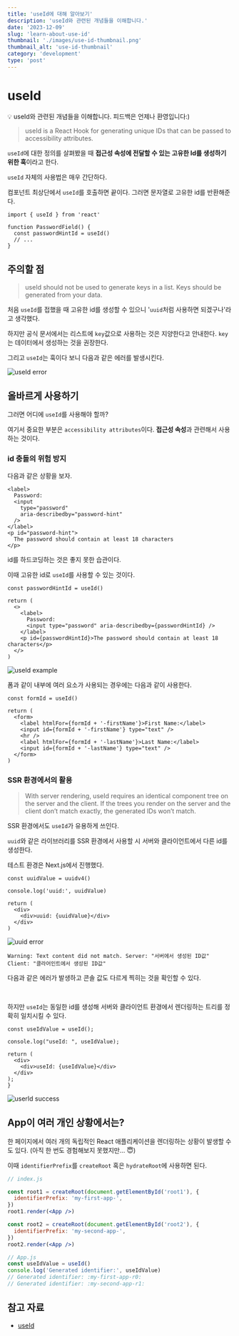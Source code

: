 ```yaml
---
title: 'useId에 대해 알아보기'
description: 'useId와 관련된 개념들을 이해합니다.'
date: '2023-12-09'
slug: 'learn-about-use-id'
thumbnail: './images/use-id-thumbnail.png'
thumbnail_alt: 'use-id-thumbnail'
category: 'development'
type: 'post'
---
```


# useId

<Callout>💡 useId와 관련된 개념들을 이해합니다. 피드백은 언제나 환영입니다:)</Callout>

> useId is a React Hook for generating unique IDs that can be passed to accessibility attributes.

`useId`에 대한 정의를 살펴봤을 때 **접근성 속성에 전달할 수 있는 고유한 Id를 생성하기 위한 훅**이라고 한다.

`useId` 자체의 사용법은 매우 간단하다.

컴포넌트 최상단에서 `useId`를 호출하면 끝이다.
그러면 문자열로 고유한 id를 반환해준다.

```tsx
import { useId } from 'react'

function PasswordField() {
  const passwordHintId = useId()
  // ...
}
```

## 주의할 점

> useId should not be used to generate keys in a list.
> Keys should be generated from your data.

처음 `useId`를 접했을 때 고유한 id를 생성할 수 있으니 '`uuid`처럼 사용하면 되겠구나'라고 생각했다.

하지만 공식 문서에서는 리스트에 `key`값으로 사용하는 것은 지양한다고 안내한다.
`key`는 데이터에서 생성하는 것을 권장한다.

그리고 `useId`는 훅이다 보니 다음과 같은 에러를 발생시킨다.

<Image
  src="https://raw.githubusercontent.com/jgjgill/blog/main/contents/development/learn-about-use-id/images/use-id-error.png"
  alt="useId error"
/>

## 올바르게 사용하기

그러면 어디에 `useId`를 사용해야 할까?

여기서 중요한 부분은 `accessibility attributes`이다.
**접근성 속성**과 관련해서 사용하는 것이다.

### id 충돌의 위험 방지

다음과 같은 상황을 보자.

```tsx
<label>
  Password:
  <input
    type="password"
    aria-describedby="password-hint"
  />
</label>
<p id="password-hint">
  The password should contain at least 18 characters
</p>
```

id를 하드코딩하는 것은 좋지 못한 습관이다.

이때 고유한 id로 `useId`를 사용할 수 있는 것이다.

```tsx
const passwordHintId = useId()

return (
  <>
    <label>
      Password:
      <input type="password" aria-describedby={passwordHintId} />
    </label>
    <p id={passwordHintId}>The password should contain at least 18 characters</p>
  </>
)
```

<Image
  src="https://raw.githubusercontent.com/jgjgill/blog/main/contents/development/learn-about-use-id/images/use-id-example.png"
  alt="useId example"
/>

폼과 같이 내부에 여러 요소가 사용되는 경우에는 다음과 같이 사용한다.

```tsx
const formId = useId()

return (
  <form>
    <label htmlFor={formId + '-firstName'}>First Name:</label>
    <input id={formId + '-firstName'} type="text" />
    <hr />
    <label htmlFor={formId + '-lastName'}>Last Name:</label>
    <input id={formId + '-lastName'} type="text" />
  </form>
)
```

### SSR 환경에서의 활용

> With server rendering, useId requires an identical component tree on the server and the client.
> If the trees you render on the server and the client don’t match exactly, the generated IDs won’t match.

SSR 환경에서도 `useId`가 유용하게 쓰인다.

`uuid`와 같은 라이브러리를 SSR 환경에서 사용할 시 서버와 클라이언트에서 다른 id를 생성한다.

테스트 환경은 Next.js에서 진행했다.

```tsx
const uuidValue = uuidv4()

console.log('uuid:', uuidValue)

return (
  <div>
    <div>uuid: {uuidValue}</div>
  </div>
)
```

<Image
  src="https://raw.githubusercontent.com/jgjgill/blog/main/contents/development/learn-about-use-id/images/uuid-error.gif"
  alt="uuid error"
/>

`Warning: Text content did not match. Server: "서버에서 생성된 ID값" Client: "클라어인트에서 생성된 ID값"`

다음과 같은 에러가 발생하고 콘솔 값도 다르게 찍히는 것을 확인할 수 있다.

<br />

하지만 `useId`는 동일한 id를 생성해 서버와 클라이언트 환경에서 렌더링하는 트리를 정확히 일치시킬 수 있다.

```tsx
const useIdValue = useId();

console.log("useId: ", useIdValue);

return (
  <div>
    <div>useId: {useIdValue}</div>
  </div>
);
}
```

<Image
  src="https://raw.githubusercontent.com/jgjgill/blog/main/contents/development/learn-about-use-id/images/use-id-success.gif"
  alt="userId success"
/>

## App이 여러 개인 상황에서는?

한 페이지에서 여러 개의 독립적인 React 애플리케이션을 렌더링하는 상황이 발생할 수도 있다.
(아직 한 번도 경험해보지 못했지만... 😇)

이때 `identifierPrefix`를 `createRoot` 혹은 `hydrateRoot`에 사용하면 된다.

```jsx
// index.js

const root1 = createRoot(document.getElementById('root1'), {
  identifierPrefix: 'my-first-app-',
})
root1.render(<App />)

const root2 = createRoot(document.getElementById('root2'), {
  identifierPrefix: 'my-second-app-',
})
root2.render(<App />)

// App.js
const useIdValue = useId()
console.log('Generated identifier:', useIdValue)
// Generated identifier: :my-first-app-r0:
// Generated identifier: :my-second-app-r1:
```

## 참고 자료

- [useId](https://react.dev/reference/react/useId)

